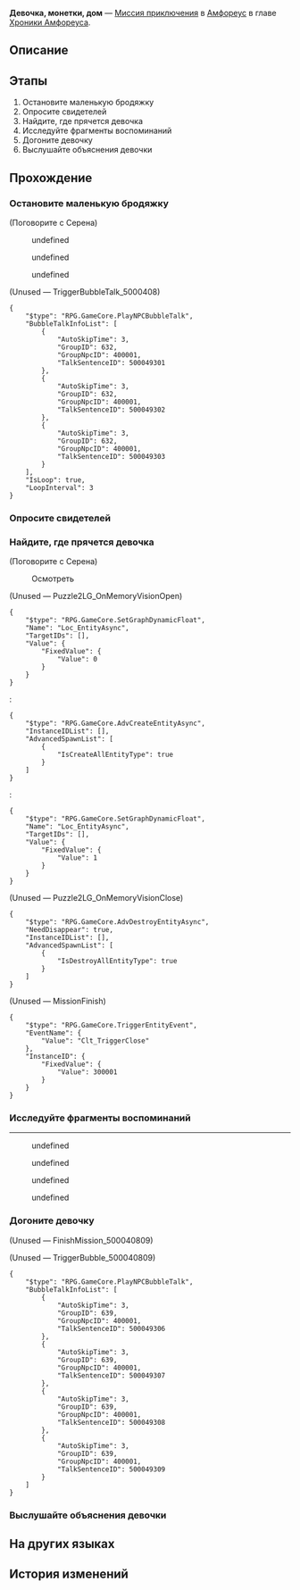 {{Дополнить|Диалоги.}}
{{Миссия Инфобокс
|id              = 5000408
|Название        = 
|Изображение     = Миссия Девочка, монетки, дом.png
|Тип             = Миссия приключения
|События         = 
|Глава           = Хроники Амфореуса
|Условия         = Завершена [[Миссия Освоения]] ''[[О серебряная колесница, мчись на тёмные земли]]''
|Персонажи       = Первопроходец; Серена
|СтартЛокация    = [[Амфореус]] — [[Вечный священный город Охема]]
|Мир             = Амфореус
|Предыдущая      = 
|Следующая       = 
|Награды         = Звёздный нефрит*10; Журнал приключений*3; Кредиты*5 000
}}
'''Девочка, монетки, дом''' — [[Миссия приключения]] в [[Амфореус]] в главе [[Хроники Амфореуса]].

==Описание==
{{Описание|<!--официальное описание из Перекрёстка судеб-->}}

==Этапы==
# Остановите маленькую бродяжку
# Опросите свидетелей
# Найдите, где прячется девочка
# Исследуйте фрагменты воспоминаний
# Догоните девочку
# Выслушайте объяснения девочки

==Прохождение==
{{Дополнить}}

===Остановите маленькую бродяжку===
{{Описание миссии|локация=Вечный священный город Охема|На рынке Охемы частенько можно увидеть девчушку, которая то и дело носится туда-сюда, выкрикивая вымышленные новости... Неужели у неё совсем нет денег?}}
{{Диалог Начало}}

;(Поговорите с Серена)
:{{tx}}
<!--Unknown TalkSentence: 500048001-->
:{{Диалог|Arrow}} undefined
:<!--Unknown TalkSentence: 500048003-->
:<!--Unknown TalkSentence: 500048004-->
:<!--Unknown TalkSentence: 500048005-->
:<!--Unknown TalkSentence: 500048006-->
:<!--Unknown TalkSentence: 500048007-->
:<!--Unknown TalkSentence: 500048008-->
:<!--Unknown TalkSentence: 500048009-->
:{{Диалог|Arrow}} undefined
:<!--Unknown TalkSentence: 500048005-->
:<!--Unknown TalkSentence: 500048006-->
:<!--Unknown TalkSentence: 500048007-->
:<!--Unknown TalkSentence: 500048008-->
:<!--Unknown TalkSentence: 500048009-->
:{{Диалог|Arrow}} undefined
:<!--Unknown TalkSentence: 500048007-->
:<!--Unknown TalkSentence: 500048008-->
:<!--Unknown TalkSentence: 500048009-->
<!--Unknown TalkSentence: 500048007-->
<!--Unknown TalkSentence: 500048008-->
<!--Unknown TalkSentence: 500048009-->

;(Unused &mdash; TriggerBubbleTalk_5000408)
<pre>{
	"$type": "RPG.GameCore.PlayNPCBubbleTalk",
	"BubbleTalkInfoList": [
		{
			"AutoSkipTime": 3,
			"GroupID": 632,
			"GroupNpcID": 400001,
			"TalkSentenceID": 500049301
		},
		{
			"AutoSkipTime": 3,
			"GroupID": 632,
			"GroupNpcID": 400001,
			"TalkSentenceID": 500049302
		},
		{
			"AutoSkipTime": 3,
			"GroupID": 632,
			"GroupNpcID": 400001,
			"TalkSentenceID": 500049303
		}
	],
	"IsLoop": true,
	"LoopInterval": 3
}</pre>
{{Диалог Конец}}

===Опросите свидетелей===
{{Описание миссии|локация=Вечный священный город Охема|Ваш кошелёк пропал вместе с девчонкой. Наверняка кто-нибудь знает, где её искать.}}
{{Диалог Начало}}
<!--Unknown TalkSentence: 500049304-->
{{Диалог Конец}}

===Найдите, где прячется девочка===
{{Описание миссии|локация=Вечный священный город Охема|Получив зацепки от обывателей, вы без труда нашли местонахождение девочки. Раз она ведёт себя так в столь юном возрасте, вам придётся преподать ей урок.}}
{{Диалог Начало}}

;(Поговорите с Серена)
:{{tx}}

:{{Диалог|Loupe}} Осмотреть
<!--Unknown TalkSentence: 500048501-->
<!--Unknown TalkSentence: 500048502-->
<!--Unknown TalkSentence: 500049312-->
;(Unused &mdash; Puzzle2LG_OnMemoryVisionOpen)
<pre>{
	"$type": "RPG.GameCore.SetGraphDynamicFloat",
	"Name": "Loc_EntityAsync",
	"TargetIDs": [],
	"Value": {
		"FixedValue": {
			"Value": 0
		}
	}
}</pre>
:<pre>{
	"$type": "RPG.GameCore.AdvCreateEntityAsync",
	"InstanceIDList": [],
	"AdvancedSpawnList": [
		{
			"IsCreateAllEntityType": true
		}
	]
}</pre>
:<pre>{
	"$type": "RPG.GameCore.SetGraphDynamicFloat",
	"Name": "Loc_EntityAsync",
	"TargetIDs": [],
	"Value": {
		"FixedValue": {
			"Value": 1
		}
	}
}</pre>

;(Unused &mdash; Puzzle2LG_OnMemoryVisionClose)
<pre>{
	"$type": "RPG.GameCore.AdvDestroyEntityAsync",
	"NeedDisappear": true,
	"InstanceIDList": [],
	"AdvancedSpawnList": [
		{
			"IsDestroyAllEntityType": true
		}
	]
}</pre>

;(Unused &mdash; MissionFinish)
<pre>{
	"$type": "RPG.GameCore.TriggerEntityEvent",
	"EventName": {
		"Value": "Clt_TriggerClose"
	},
	"InstanceID": {
		"FixedValue": {
			"Value": 300001
		}
	}
}</pre>
{{Диалог Конец}}

===Исследуйте фрагменты воспоминаний===
{{Описание миссии|локация=Вечный священный город Охема|Вы нашли убежище девочки. Это место переполнено воспоминаниями, будто здесь сконцентрировано всё прошлое, с которым не хотят расставаться.}}
{{Диалог Начало}}
----
<!--Unknown TalkSentence: 500048701-->
<!--Unknown TalkSentence: 500048702-->
:{{Диалог|Arrow}} undefined
:{{Диалог|Arrow}} undefined
:{{Диалог|Arrow}} undefined
:{{Диалог|Arrow}} undefined
{{Диалог Конец}}

===Догоните девочку===
{{Описание миссии|локация=Вечный священный город Охема|За ней!}}
{{Диалог Начало}}

;(Unused &mdash; FinishMission_500040809)


;(Unused &mdash; TriggerBubble_500040809)
<pre>{
	"$type": "RPG.GameCore.PlayNPCBubbleTalk",
	"BubbleTalkInfoList": [
		{
			"AutoSkipTime": 3,
			"GroupID": 639,
			"GroupNpcID": 400001,
			"TalkSentenceID": 500049306
		},
		{
			"AutoSkipTime": 3,
			"GroupID": 639,
			"GroupNpcID": 400001,
			"TalkSentenceID": 500049307
		},
		{
			"AutoSkipTime": 3,
			"GroupID": 639,
			"GroupNpcID": 400001,
			"TalkSentenceID": 500049308
		},
		{
			"AutoSkipTime": 3,
			"GroupID": 639,
			"GroupNpcID": 400001,
			"TalkSentenceID": 500049309
		}
	]
}</pre>
{{Диалог Конец}}

===Выслушайте объяснения девочки===
{{Описание миссии|локация=Вечный священный город Охема|Оказывается, девочка действовала вовсе не из жадности, а чтобы осуществить свою мечту... Впрочем, сейчас это уже неважно.}}
{{Диалог Начало}}
{{Диалог Конец}}

==На других языках==
{{На других языках
|en   = The Girl, the Coins, and Homeland
|zhs  = 女孩、钱币与故乡
|zht  = 女孩、錢幣與故鄉
|ja   = 少女、金貨と故郷
|ko   = 소녀, 동전 그리고 고향
|es   = Una niña, unas monedas y un hogar
|fr   = La fille, les pièces et le foyer
|ru   = Девочка, монетки, дом
|th   = เด็กสาว เงินตรา และบ้านเกิด
|vi   = Bé Gái, Đồng Xu Và Cố Hương
|de   = Mädchen, Münzen und Heimat
|id   = Gadis Muda, Koin, dan Kampung Halaman
|pt   = A Garota, as Moedas, a Pátria
}}

==История изменений==
{{История изменений|3.0}}
